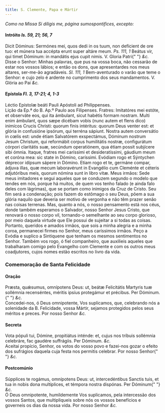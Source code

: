 ```yaml
---
title: S. Clemente, Papa e Mártir
---
```


<em>Como na Missa Si díligis me, página sumospontifices, excepto:</em>

<h4 class="text-center">
  Intróito <em>Is. 59, 21; 56, 7</em>
</h4>
<div class="grid grid-cols-2 gap-5">
  <span class="text-justify">
    Dicit Dóminus: Sermónes mei, quos dedi in os tuum, non defícient de ore tuo:
    et múnera tua accépta erunt super altáre meum. <em>Ps. 111, 1</em> Beátus
    vir, qui timet Dóminum: in mandátis ejus cupit nimis. V. Gloria Patri{" "}
    <em>&c.</em>
  </div>
  <span class="text-justify">
    Disse o Senhor: Minhas palavras, que pus na vossa boca, não cessarão de
    estar nos vossos lábios; e então os dons, que apresentardes nos meus
    altares, ser-me-ão agradáveis. <em>Sl. 111, 1</em> Bem-aventurado o varão
    que teme o Senhor: e cujo zelo é ardente no cumprimento dos seus
    mandamentos. V. Glória ao Pai <em>&c.</em>
  </span>
</div>

<h4 class="text-center">
  Epístola <em>Fl. 3, 17-21; 4, 1-3</em>
</h4>
<div class="grid grid-cols-2 gap-5">
  <span class="text-justify">
    Léctio Epístolæ beáti Pauli Apóstoli ad Philippenses.
  </div>
  <span class="text-justify">
    Lição da Ep.ª do B. Ap.º Paulo aos Filipenses.
  </div>
  <span class="text-justify">
    Fratres: Imitatóres mei estóte, et observáte eos, qui ita ámbulant, sicut
    habétis formam nostram. Multi enim ámbulant, quos sæpe dicébam vobis (nunc
    autem et flens dico) inimícos Crucis Christi: quorum finis intéritus: quorum
    Deus venter est: et glória in confusióne ipsórum, qui terréna sápiunt.
    Nostra autem conversátio in cœlis est: unde étiam Salvatórem exspectámus,
    Dóminum nostrum Jesum Christum, qui reformábit corpus humilitátis nostræ,
    configurátum córpori claritátis suæ, secúndum operatiónem, qua étiam possit
    subjícere sibi ómnia. Itaque, fratres mei caríssimi et desideratíssimi,
    gáudium meum et coróna mea: sic state in Dómino, caríssimi. Evódiam rogo et
    Sýntychen déprecor idípsum sápere in Dómino. Etiam rogo et te, germáne
    compar, ádjuva illas, quæ mecum laboravérunt in Evangélio cum Cleménte et
    céteris adjutóribus meis, quorum nómina sunt in libro vitæ.
  </div>
  <span class="text-justify">
    Meus irmãos: Sede meus imitadores e segui aqueles que se conduzem segundo o
    modelo que tendes em nós, porque há muitos, de quem vos tenho falado (e
    ainda falo deles com lágrimas), que se portam como inimigos da Cruz de
    Cristo. Seu fim será a condenação; pois fazem do estômago o seu Deus, põem a
    sua glória naquilo que deveria ser motivo de vergonha e não têm prazer senão
    nas coisas terrenas. Mas, quanto a nós, o nosso pensamento está nos céus,
    donde também esperamos o Salvador, nosso Senhor Jesus Cristo, que renovará o
    nosso corpo vil, tornando-o semelhante ao seu corpo glorioso, por meio
    daquela virtude que Ele possui de sujeitar a si todas as coisas. Portanto,
    queridos e amados irmãos, que sois a minha alegria e a minha coroa,
    permanecei firmes no Senhor, meus caríssimos irmãos. Peço a Evódia e suplico
    a Sintiquene que tenham os mesmos sentimentos no Senhor. Também vos rogo, ó
    fiel companheiro, que auxilieis aqueles que trabalharam comigo pelo
    Evangelho com Clemente e com os outros meus coadjutores, cujos nomes estão
    escritos no livro da vida.
  </span>
</div>

<h3 class="text-center">Comemoração de Santa Felicidade</h3>

<h4 class="text-center">Oração</h4>
<div class="grid grid-cols-2 gap-5">
  <span class="text-justify">
    Præsta, quǽsumus, omnípotens Deus: ut, beátæ Felicitátis Martyris tuæ
    sollémnia recenséntes, méritis ipsíus protegámur et précibus. Per Dóminum.{" "}
    <em>&c.</em>
  </div>
  <span class="text-justify">
    Concedei-nos, ó Deus omnipotente, Vos suplicamos, que, celebrando nós a
    solenidade da B. Felicidade, vossa Mártir, sejamos protegidos pelos seus
    méritos e preces. Por nosso Senhor <em>&c.</em>
  </span>
</div>

<h4 class="text-center">Secreta</h4>
<div class="grid grid-cols-2 gap-5">
  <span class="text-justify">
    Vota pópuli tui, Dómine, propitiátus inténde: et, cujus nos tríbuis
    sollémnia celebráre, fac gaudére suffrágiis. Per Dóminum. <em>&c.</em>
  </div>
  <span class="text-justify">
    Aceitai propício, Senhor, os votos do vosso povo e fazei-nos gozar o efeito
    dos sufrágios daquela cuja festa nos permitis celebrar. Por nosso Senhor{" "}
    <em>&c.</em>
  </span>
</div>

<h4 class="text-center">Postcomúnio</h4>
<div class="grid grid-cols-2 gap-5">
  <span class="text-justify">
    Súpplices te rogámus, omnípotens Deus: ut, intercedéntibus Sanctis tuis, et
    tua in nobis dona multíplices, et témpora nostra dispónas. Per Dóminum{" "}
    <em>&c.</em>
  </div>
  <span class="text-justify">
    Ó Deus omnipotente, humildemente Vos suplicamos, pela intercessão dos vossos
    Santos, que multipliqueis sobre nós os vossos benefícios e governeis os dias
    da nossa vida. Por nosso Senhor <em>&c.</em>
  </span>
</div>
